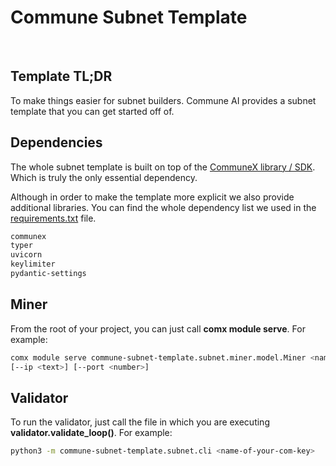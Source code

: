 
# Commune Subnet Template

<SubnetCards />

<br />

## Template TL;DR

To make things easier for subnet builders.
Commune AI provides a subnet template that you can get started off of.

## Dependencies

The whole subnet template is built on top of the [CommuneX library / SDK](https://github.com/renlabs-dev/communex).
Which is truly the only essential dependency.

Although in order to make the template more explicit we also provide additional libraries.
You can find the whole dependency list we used in the [requirements.txt](./requirements.txt) file.

```txt
communex
typer
uvicorn
keylimiter
pydantic-settings
```

## Miner

From the root of your project, you can just call **comx module serve**. For example:

```sh
comx module serve commune-subnet-template.subnet.miner.model.Miner <name-of-your-com-key> [--subnets-whitelist <your-subnet-netuid>] \
[--ip <text>] [--port <number>]
```

## Validator

To run the validator, just call the file in which you are executing **validator.validate_loop()**. For example:

```sh
python3 -m commune-subnet-template.subnet.cli <name-of-your-com-key>
```

